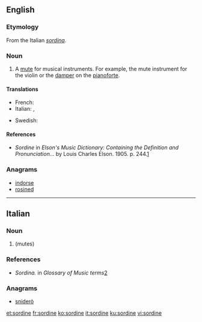 ==English==

===Etymology===
From the Italian ''[[sordina]]''.

===Noun===
{{en-noun}}

# A [[mute]] for musical instruments. For example, the mute instrument for the violin or the [[damper]] on the [[pianoforte]].

====Translations====
{{trans-top|mute for music}}
* French: {{t+|fr|sourdine|f}}
* Italian: {{t|it|sordino|m}}, {{t+|it|sordina|f}}
{{trans-mid}}
* Swedish: {{t+|sv|sordin|c}}
{{trans-bottom}}

====References====
* ''Sordine'' in ''Elson's Music Dictionary: Containing the Definition and Pronunciation...'' by Louis Charles Elson. 1905. p. 244.[http://books.google.com/books?id=f10NAAAAIAAJ&pg=PA244&lpg=PA244&dq=sordini+music&source=web&ots=bD-E6ZkgAk&sig=ClRMhhM8gwTZ5i3bSZsCNkFtdCk]

===Anagrams===
* [[indorse#English|indorse]]
* [[rosined#English|rosined]]

----

==Italian==

===Noun===
{{head|it|plural|g=?}}

# {{plural of|sordina|lang=it}} (mutes)

===References===
* ''Sordina.'' in ''Glossary of Music terms''[http://medlibrary.org/medwiki/Glossary_of_music_terms]

===Anagrams===
* [[sniderò#Italian|sniderò]]

[[et:sordine]]
[[fr:sordine]]
[[ko:sordine]]
[[it:sordine]]
[[ku:sordine]]
[[vi:sordine]]